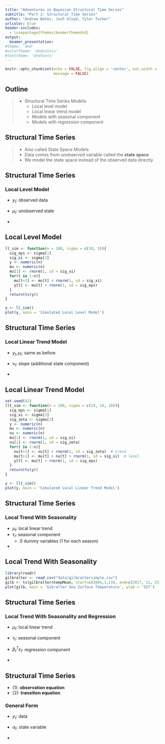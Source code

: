 ```yaml
---
title: "Adventures in Bayesian Structural Time Series"
subtitle: "Part 2: Structural Time Series"
author: "Andrew Bates, Josh Gloyd, Tyler Tucker"
urlcolor: blue
header-includes:
  - \usepackage{themes/beamerthemednd}
output: 
  beamer_presentation:
#theme: 'dnd'
#colortheme: 'dndcolors'
#fonttheme: 'dndfonts'
---
```


```r
knitr::opts_chunk$set(echo = FALSE, fig.align = 'center', out.width = '95%',
                      message = FALSE)
```


## Outline

> - Structural Time Series Models:
>     - Local level model
>     - Local linear trend model
>     - Models with seasonal component
>     - Models with regression component


<!-- slide 3 -->

## Structural Time Series 

> - Also called State Space Models
> - Data comes from unobserved variable called the  **state space**
> - We model the state space instead of the observed data directly


<!-- slide 4 -->

## Structural Time Series

### Local Level Model

- $y_t$: observed data
- $\mu_t$: unobserved state

- \begin{align*}
y_t &= \mu_t + \varepsilon_t  &\varepsilon_t \sim N(0,\sigma^2_{\varepsilon}) \\
\mu_{t+1} &= \mu_t + \xi_t  &\xi_t \sim N(0, \sigma^2_{\xi}) 
\end{align*}


<!-- slide 5 -->

## Local Level Model

```r
ll_sim <- function(n = 100, sigma = c(10, 5)){
  sig_eps <- sigma[1]
  sig_xi <- sigma[2]
  y <- numeric(n)
  mu <- numeric(n)
  mu[1] <- rnorm(1, sd = sig_xi)
  for(t in 1:n){
    mu[t+1] <- mu[t] + rnorm(1, sd = sig_xi)
    y[t] <- mu[t] + rnorm(1, sd = sig_eps)
  }
  return(ts(y))
}

y <- ll_sim()
plot(y, main = 'Simulated Local Level Model')
```



<!-- slide 6 -->

## Structural Time Series

### Local Linear Trend Model

- $y_t, \mu_t$: same as before
- $\nu_t$: slope (additional state component)

- \begin{align*}
y_t &= \mu_t + \varepsilon_t  &\varepsilon_t \sim N(0, \sigma_{\varepsilon}^2) \\
\mu_{t+1} &= \mu_t + \nu_t + \xi_t  &\xi_t \sim N(0, \sigma_{\xi}^2) \\
\nu_{t+1} &= \nu_t + \zeta_t  &\zeta_t \sim N(0, \sigma_{\zeta}^2)
\end{align*}


<!-- slide 7 -->

## Local Linear Trend Model

```r
set.seed(42)
llt_sim <- function(n = 100, sigma = c(10, 10, 10)){
  sig_eps <- sigma[1]
  sig_xi <- sigma[2]
  sig_zeta <- sigma[3]
  y <- numeric(n)
  mu <- numeric(n)
  nu <- numeric(n)
  mu[1] <- rnorm(1, sd = sig_xi)
  nu[1] <- rnorm(1, sd = sig_zeta)
  for(t in 1:n){
    nu[t+1] <- nu[t] + rnorm(1, sd = sig_zeta)  # trend
    mu[t+1] <- mu[t] + nu[t] + rnorm(1, sd = sig_xi)  # level
    y[t] <- mu[t] + rnorm(1, sd = sig_eps)
  }
  return(ts(y))
}

y <- llt_sim()
plot(y, main = 'Simulated Local Linear Trend Model')
```



<!-- slide 8 -->

## Structural Time Series

### Local Trend With Seasonality

- $\mu_t$: local linear trend
- $\tau_t$: seasonal component
    - $S$ dummy variables (1 for each season)

- \begin{align*}
&y_t = \mu_t + \tau_t + \varepsilon_t  &\zeta_t \sim N(0, \sigma^2_{\varepsilon}) \\
&\tau_t = - \sum_{s=1}^{S-1} \tau_{t-s} + \omega_t  &\tau_t \sim N(0, \sigma^2_{\omega})
\end{align*}


<!-- slide 9 -->

## Local Trend With Seasonality

```r
library(readr)
gilbralter <- read_csv("data/gilbraltersimple.csv")  
gilb <- ts(gilbralter$tempMean, start=c(2004,1,13), end=c(2017, 11, 25), frequency=30)
plot(gilb, main = 'Gibralter Sea Surface Temperature', ylab = 'SST')
```


<!-- slide 10 -->

## Structural Time Series

### Local Trend With Seasonality and Regression

- $\mu_t$: local linear trend 
- $\tau_t$: seasonal component
- $\beta_t^Tx_t$: regression component

- \begin{align*}
&y_t = \mu_t + \tau_t + \beta_t^Tx_t  + \varepsilon_t &\varepsilon_t \sim N(0, \sigma^2_{\varepsilon})
\end{align*}


<!-- slide 11 -->


## Structural Time Series

- (1): **observation equation**
- (2): **transition equation**


### General Form

- $y_t$: data
- $\alpha_t$: state variable

- \begin{align}
y_t &= Z_t'\alpha_t + \varepsilon_t  &\varepsilon_t \sim N(0, H_t)  \\
\alpha_{t+1} &= T_t\alpha_t + R_t\eta_t  &\eta_t \sim N(0, Q_t) 
\end{align}





